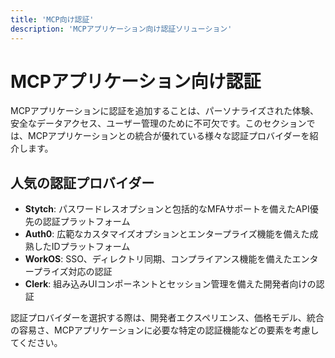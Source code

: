 ```yaml
---
title: 'MCP向け認証'
description: 'MCPアプリケーション向け認証ソリューション'
---
```


# MCPアプリケーション向け認証

MCPアプリケーションに認証を追加することは、パーソナライズされた体験、安全なデータアクセス、ユーザー管理のために不可欠です。このセクションでは、MCPアプリケーションとの統合が優れている様々な認証プロバイダーを紹介します。

## 人気の認証プロバイダー

- **Stytch**: パスワードレスオプションと包括的なMFAサポートを備えたAPI優先の認証プラットフォーム
- **Auth0**: 広範なカスタマイズオプションとエンタープライズ機能を備えた成熟したIDプラットフォーム
- **WorkOS**: SSO、ディレクトリ同期、コンプライアンス機能を備えたエンタープライズ対応の認証
- **Clerk**: 組み込みUIコンポーネントとセッション管理を備えた開発者向けの認証

認証プロバイダーを選択する際は、開発者エクスペリエンス、価格モデル、統合の容易さ、MCPアプリケーションに必要な特定の認証機能などの要素を考慮してください。 